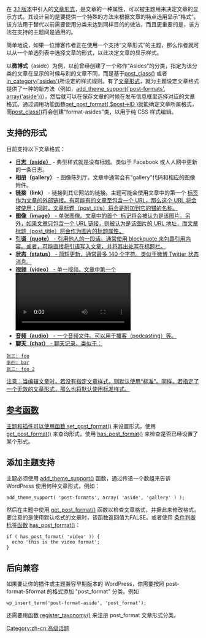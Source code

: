 {{Languages|
{{en|Post Formats}}
{{ja|Post Formats}}
{{pt-br|Formatos de Posts}}
{{ru|Форматы записей}}
{{zh-cn|文章形式}}
{{zh-tw|文章格式}}
}}

在 [[zh-cn:3.1 版本|3.1 版本]]中引入的[[zh-cn:文章形式|文章形式]]，是文章的一种属性，可以被主题用来决定文章的显示方式。其设计目的是要提供一个特殊的方法来根据文章的特点选用显示“格式”。该方法用于替代以前需要使用分类来达到同样目的的做法，而且更重要的是，该方法在支持的主题间是通用的。

简单地说，如果一位博客作者正在使用一个支持“文章形式”的主题，那么作者就可以从一个单选列表中选择文章的形式，以此决定文章的显示样式。

以'''微博式'''（aside）为例，以前曾经创建了一个称作“Asides”的分类，指定为该分类的文章在显示的时候与别的文章不同，而是基于[[Template_Tags/post_class|post_class()]] 或者 [[Conditional Tags|in_category('asides')]]所设定的样式规则。有了[[zh-cn:文章形式|文章形式]]，就为主题设定文章格式提供了一种的新方法（例如，[[Function_Reference/add_theme_support|add_theme_support('post-formats', array('aside'))]]），然后就可以在保存文章的时候在发布信息框里选择对应的文章格式。通过调用功能函数[[Function_Reference/get_post_format|get_post_format( $post->ID )]]就能确定文章所属格式，而[[Template_Tags/post_class|post_class()]]将会创建“format-asides”类，以用于纯 CSS 样式编辑。

==支持的形式==

目前支持以下文章格式：

* '''[[Adding_Asides|日志（aside）]]''' - 典型样式就是没有标题。类似于 Facebook 或人人网中更新的一条日志。
* '''相册（gallery）''' - 图像陈列厅。文章中通常会有“gallery”代码和相应的图像附件。
* '''链接（link）''' - 链接到其它网站的链接。主题可能会使用文章中的第一个 <a href=""> 标签作为文章的外部链接。有可能有的文章至包含一个 URL，那么这个 URL 将会被使用；同时，文章标题（post_title）将会是附加到它的锚的名称。
* '''图像（image）''' - 单张图像。文章中的首个 <img /> 标记将会被认为是该图片。另外，如果文章只包含一个 URL 链接，则被认为是该图片的 URL 地址，而文章标题（post_title）将会作为图片的标题属性。
* '''引语（quote）''' -  引用他人的一段话。通常使用 blockquote 来包裹引用内容。或者，可能直接将引语写入文章，并将其出处写在标题栏。
* '''状态（status）''' - 简短更新，通常最多 140 个字符。类似于微博 Twitter 状态消息。
* '''视频（video）''' - 单一视频。文章中第一个 <video /> 或 object 或 embed 将被作为视频处理。或者，文章可以仅包含视频的 URL，甚至一些主题和插件可以支持自动嵌入您的文章附件中的视频。
* '''音频（audio）''' - 一个音频文件。可以用于播客（podcasting）等。
* '''聊天（chat）''' - 聊天记录，类似于：
<pre>
张三: foo
李四: bar
张三: foo 2
</pre>

注意：当编辑文章时，若没有指定文章样式，则默认使用“标准”。同样，若指定了一个无效的文章形式，那么也将默认使用标准样式。

== 参考函数 ==
主题和插件可以使用函数 [[Function_Reference/set_post_format|set_post_format()]] 来设置形式，使用 [[Function_Reference/get_post_format|get_post_format()]] 来查询形式，使用 [[Function_Reference/has_post_format|has_post_format()]] 来检查是否已经设置了某个形式。

== 添加主题支持 ==

主题必须使用 [[Function_Reference/add_theme_support|add_theme_support()]] 函数，通过传递一个数组来告诉 WordPress 使用何种文章形式，例如：

<pre>add_theme_support( 'post-formats', array( 'aside', 'gallery' ) );</pre>

然后在主题中使用 [[Function_Reference/get_post_format|get_post_format()]] 函数以检查文章格式，并据此来修改格式。要注意的是使用默认格式的文章时，该函数返回值为FALSE。或者使用 [[Conditional Tags|条件判断标签函数]] [[Function_Reference/has_post_format|has_post_format()]]：

<pre>
if ( has_post_format( 'video' )) {
  echo 'this is the video format';
}
</pre>

== 后向兼容 ==

如果要让你的插件或主题兼容早期版本的 WordPress，你需要按照 post-format-$format 的格式添加 "post_format" 分类。例如

<pre>
wp_insert_term('post-format-aside', 'post_format');
</pre>

还需要用函数 [[Function_Reference/register_taxonomy|register_taxonomy()]] 来注册 post_format 文章形式分类。

[[Category:zh-cn:高级话题]]

{{zh-cn:Copyedit}}